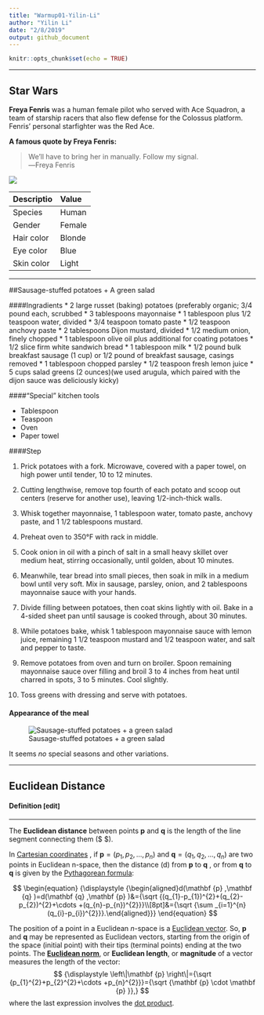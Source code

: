 ```yaml
---
title: "Warmup01-Yilin-Li"
author: "Yilin Li"
date: "2/8/2019"
output: github_document
---
```


```r
knitr::opts_chunk$set(echo = TRUE)
```

***
## Star Wars

**Freya Fenris** was a human female pilot who served with Ace Squadron, a team of starship racers that also flew defense for the Colossus platform. Fenris' personal starfighter was the Red Ace.



**A famous quote by Freya Fenris:**

> We'll have to bring her in manually. Follow my signal.    
  ―Freya Fenris

![](https://vignette.wikia.nocookie.net/starwars/images/4/43/SWResistance-FreyaFenris.jpg/revision/latest?cb=20180914204850)

| Descriptio| Value | 
|:-------|:-------|
| Species | Human |
| Gender  | Female |
|Hair color| Blonde|
|Eye color | Blue|
|Skin color| Light| 

***

##Sausage-stuffed potatoes + A green salad

####Ingradients
*  2 large russet (baking) potatoes (preferably organic; 3/4 pound each, scrubbed
*  3 tablespoons mayonnaise
*  1 tablespoon plus 1/2 teaspoon water, divided
*  3/4 teaspoon tomato paste
*  1/2 teaspoon anchovy paste
*  2 tablespoons Dijon mustard, divided
*  1/2 medium onion, finely chopped
*  1 tablespoon olive oil plus additional for coating potatoes
*  1/2 slice firm white sandwich bread
*  1 tablespoon milk
*  1/2 pound bulk breakfast sausage (1 cup) or 1/2 pound of breakfast sausage, casings removed
*  1 tablespoon chopped parsley
*  1/2 teaspoon fresh lemon juice
*  5 cups salad greens (2 ounces)(we used arugula, which paired with the dijon sauce was deliciously kicky)

####"Special" kitchen tools

*  Tablespoon
*  Teaspoon
*  Oven
*  Paper towel

####Step

1. Prick potatoes with a fork. Microwave, covered with a paper towel, on high power until tender, 10 to 12 minutes.

2. Cutting lengthwise, remove top fourth of each potato and scoop out centers (reserve for another use), leaving 1/2-inch-thick walls.

3. Whisk together mayonnaise, 1 tablespoon water, tomato paste, anchovy paste, and 1 1/2 tablespoons mustard.

4. Preheat oven to 350°F with rack in middle.

5. Cook onion in oil with a pinch of salt in a small heavy skillet over medium heat, stirring occasionally, until golden, about 10 minutes.

6. Meanwhile, tear bread into small pieces, then soak in milk in a medium bowl until very soft. Mix in sausage, parsley, onion, and 2 tablespoons mayonnaise sauce with your hands.

7. Divide filling between potatoes, then coat skins lightly with oil. Bake in a 4-sided sheet pan until sausage is cooked through, about 30 minutes.

8. While potatoes bake, whisk 1 tablespoon mayonnaise sauce with lemon juice, remaining 1 1/2 teaspoon mustard and 1/2 teaspoon water, and salt and pepper to taste.

9. Remove potatoes from oven and turn on broiler. Spoon remaining mayonnaise sauce over filling and broil 3 to 4 inches from heat until charred in spots, 3 to 5 minutes. Cool slightly.

10. Toss greens with dressing and serve with potatoes.
 
#### Appearance of the meal
<div align=center>
![Sausage-stuffed potatoes + a green salad](https://smittenkitchendotcom.files.wordpress.com/2015/05/sausage-stuffed-potatoes-a-green-salad1.jpg)
</div>

It seems *no* special seasons and other variations.

***

## Euclidean Distance



#### Definition  <font size="2"> [edit] </font>
______
The **Euclidean distance** between points **p** and **q** is the length of the line segment connecting them ($\overline {\mathbf {p} \mathbf {q} } $).

In [Cartesian coordinates](https://en.wikipedia.org/wiki/Cartesian_product) , if $\mathbf{p} = (p_1, p_2,..., p_n)$ and $\mathbf{q} = (q_1, q_2,..., q_n)$ are two points in Euclidean n-space, then the distance (d) from $\mathbf{p}$ to $\mathbf{q}$ , or from $\mathbf{q}$ to $\mathbf{q}$  is given by the [Pythagorean formula](https://en.wikipedia.org/wiki/Pythagorean_theorem):

$$
\begin{equation}
{\displaystyle {\begin{aligned}d(\mathbf {p} ,\mathbf {q} )=d(\mathbf {q} ,\mathbf {p} )&={\sqrt {(q_{1}-p_{1})^{2}+(q_{2}-p_{2})^{2}+\cdots +(q_{n}-p_{n})^{2}}}\\[8pt]&={\sqrt {\sum _{i=1}^{n}(q_{i}-p_{i})^{2}}}.\end{aligned}}}
\end{equation}
$$


The position of a point in a Euclidean *n*-space is a [Euclidean vector](https://en.wikipedia.org/wiki/Euclidean_vector). So, $\mathbf{p}$ and $\mathbf{q}$ may be represented as Euclidean vectors, starting from the origin of the space (initial point) with their tips (terminal points) ending at the two points. The [**Euclidean norm**](https://en.wikipedia.org/wiki/Norm_(mathematics)#Euclidean_norm), or **Euclidean length**, or **magnitude** of a vector measures the length of the vector:
$$
{\displaystyle \left\|\mathbf {p} \right\|={\sqrt {p_{1}^{2}+p_{2}^{2}+\cdots +p_{n}^{2}}}={\sqrt {\mathbf {p} \cdot \mathbf {p} }},}
$$
where the last expression involves the [dot product](https://en.wikipedia.org/wiki/Dot_product).
